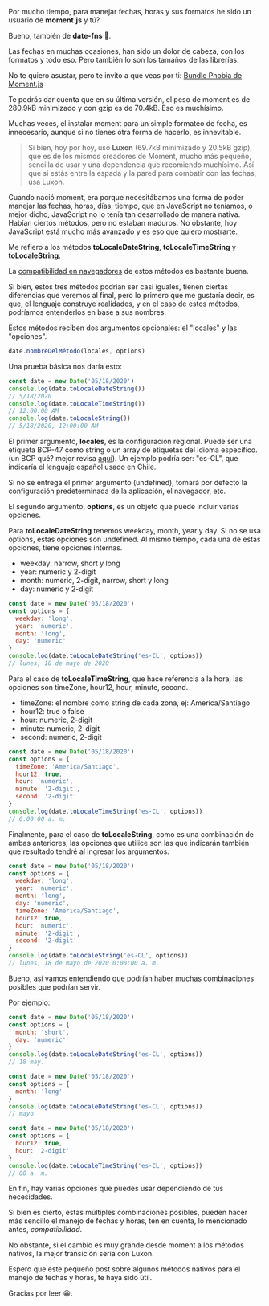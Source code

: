
Por mucho tiempo, para manejar fechas, horas y sus formatos he sido un usuario de **moment.js** y tú?

Bueno, también de **date-fns** 😬.

Las fechas en muchas ocasiones, han sido un dolor de cabeza, con los formatos y todo eso. Pero también lo son los tamaños de las librerías.

No te quiero asustar, pero te invito a que veas por ti: [Bundle Phobia de Moment.js](https://bundlephobia.com/result?p=moment@2.28.0 "Bundle Phobia de Moment.js")

Te podrás dar cuenta que en su última versión, el peso de moment es de 280.9kB minimizado y con gzip es de 70.4kB. Eso es muchísimo.

Muchas veces, el instalar moment para un simple formateo de fecha, es innecesario, aunque si no tienes otra forma de hacerlo, es innevitable.

> Si bien, hoy por hoy, uso **Luxon** (69.7kB minimizado y 20.5kB gzip), que es de los mismos creadores de Moment, mucho más pequeño, sencilla de usar y una dependencia que recomiendo muchísimo. Así que si estás entre la espada y la pared para combatir con las fechas, usa Luxon.

Cuando nació moment, era porque necesitábamos una forma de poder manejar las fechas, horas, días, tiempo, que en JavaScript no teníamos, o mejor dicho, JavaScript no lo tenía tan desarrollado de manera nativa. Habían ciertos métodos, pero no estaban maduros. No obstante, hoy JavaScript está mucho más avanzado y es eso que quiero mostrarte.

Me refiero a los métodos **toLocaleDateString**, **toLocaleTimeString** y **toLocaleString**.

La [compatibilidad en navegadores](https://caniuse.com/date-tolocaledatestring "compatibilidad en navegadores") de estos métodos es bastante buena.

Si bien, estos tres métodos podrían ser casi iguales, tienen ciertas diferencias que veremos al final, pero lo primero que me gustaría decir, es que, el lenguaje construye realidades, y en el caso de estos métodos, podríamos entenderlos en base a sus nombres.

Estos métodos reciben dos argumentos opcionales: el "locales" y las "opciones".

```js
date.nombreDelMétodo(locales, options)
```

Una prueba básica nos daría esto:

```js
const date = new Date('05/18/2020')
console.log(date.toLocaleDateString())
// 5/18/2020
console.log(date.toLocaleTimeString())
// 12:00:00 AM
console.log(date.toLocaleString())
// 5/18/2020, 12:00:00 AM
```

El primer argumento, **locales**, es la configuración regional. Puede ser una etiqueta BCP-47 como string o un array de etiquetas del idioma específico. (un BCP qué? mejor revisa [aquí](https://developer.mozilla.org/es/docs/Web/JavaScript/Referencia/Objetos_globales/Intl "aquí")). Un ejemplo podría ser: "es-CL", que indicaría el lenguaje español usado en Chile.

Si no se entrega el primer argumento (undefined), tomará por defecto la configuración predeterminada de la aplicación, el navegador, etc.

El segundo argumento, **options**, es un objeto que puede incluir varias opciones.

Para **toLocaleDateString** tenemos weekday, month, year y day. Si no se usa options, estas opciones son undefined. Al mismo tiempo, cada una de estas opciones, tiene opciones internas.

- weekday: narrow, short y long
- year: numeric y 2-digit
- month: numeric, 2-digit, narrow, short y long
- day: numeric y 2-digit

```js
const date = new Date('05/18/2020')
const options = {
  weekday: 'long',
  year: 'numeric',
  month: 'long',
  day: 'numeric'
}
console.log(date.toLocaleDateString('es-CL', options))
// lunes, 18 de mayo de 2020
```

Para el caso de **toLocaleTimeString**, que hace referencia a la hora, las opciones son timeZone, hour12, hour, minute, second.

- timeZone: el nombre como string de cada zona, ej: America/Santiago
- hour12: true o false
- hour: numeric, 2-digit
- minute: numeric, 2-digit
- second: numeric, 2-digit

```js
const date = new Date('05/18/2020')
const options = {
  timeZone: 'America/Santiago',
  hour12: true,
  hour: 'numeric',
  minute: '2-digit',
  second: '2-digit'
}
console.log(date.toLocaleTimeString('es-CL', options))
// 0:00:00 a. m.
```

Finalmente, para el caso de **toLocaleString**, como es una combinación de ambas anteriores, las opciones que utilice son las que indicarán también que resultado tendré al ingresar los argumentos.

```js
const date = new Date('05/18/2020')
const options = {
  weekday: 'long',
  year: 'numeric',
  month: 'long',
  day: 'numeric',
  timeZone: 'America/Santiago',
  hour12: true,
  hour: 'numeric',
  minute: '2-digit',
  second: '2-digit'
}
console.log(date.toLocaleString('es-CL', options))
// lunes, 18 de mayo de 2020 0:00:00 a. m.
```

Bueno, así vamos entendiendo que podrían haber muchas combinaciones posibles que podrían servir.

Por ejemplo:

```js
const date = new Date('05/18/2020')
const options = {
  month: 'short',
  day: 'numeric'
}
console.log(date.toLocaleDateString('es-CL', options))
// 18 may.
```

```js
const date = new Date('05/18/2020')
const options = {
  month: 'long'
}
console.log(date.toLocaleDateString('es-CL', options))
// mayo
```

```js
const date = new Date('05/18/2020')
const options = {
  hour12: true,
  hour: '2-digit'
}
console.log(date.toLocaleTimeString('es-CL', options))
// 00 a. m.
```

En fin, hay varias opciones que puedes usar dependiendo de tus necesidades.

Si bien es cierto, estas múltiples combinaciones posibles, pueden hacer más sencillo el manejo de fechas y horas, ten en cuenta, lo mencionado antes, *compatibilidad*.

No obstante, si el cambio es muy grande desde moment a los métodos nativos, la mejor transición sería con Luxon.

Espero que este pequeño post sobre algunos métodos nativos para el manejo de fechas y horas, te haya sido útil.

Gracias por leer 😀.
